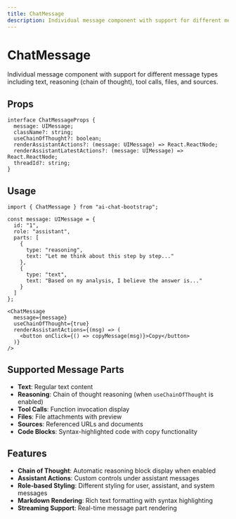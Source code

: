 ```yaml
---
title: ChatMessage
description: Individual message component with support for different message types including chain of thought reasoning.
---
```


# ChatMessage

Individual message component with support for different message types including text, reasoning (chain of thought), tool calls, files, and sources.

## Props

```tsx
interface ChatMessageProps {
  message: UIMessage;
  className?: string;
  useChainOfThought?: boolean;
  renderAssistantActions?: (message: UIMessage) => React.ReactNode;
  renderAssistantLatestActions?: (message: UIMessage) => React.ReactNode;
  threadId?: string;
}
```

## Usage

```tsx
import { ChatMessage } from "ai-chat-bootstrap";

const message: UIMessage = {
  id: "1",
  role: "assistant",
  parts: [
    {
      type: "reasoning",
      text: "Let me think about this step by step..."
    },
    {
      type: "text",
      text: "Based on my analysis, I believe the answer is..."
    }
  ]
};

<ChatMessage
  message={message}
  useChainOfThought={true}
  renderAssistantActions={(msg) => (
    <button onClick={() => copyMessage(msg)}>Copy</button>
  )}
/>
```

## Supported Message Parts

- **Text**: Regular text content
- **Reasoning**: Chain of thought reasoning (when `useChainOfThought` is enabled)
- **Tool Calls**: Function invocation display
- **Files**: File attachments with preview
- **Sources**: Referenced URLs and documents
- **Code Blocks**: Syntax-highlighted code with copy functionality

## Features

- **Chain of Thought**: Automatic reasoning block display when enabled
- **Assistant Actions**: Custom controls under assistant messages
- **Role-based Styling**: Different styling for user, assistant, and system messages
- **Markdown Rendering**: Rich text formatting with syntax highlighting
- **Streaming Support**: Real-time message part rendering
